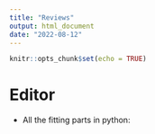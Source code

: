 ```yaml
---
title: "Reviews"
output: html_document
date: "2022-08-12"
---
```


```r
knitr::opts_chunk$set(echo = TRUE)
```


# Editor 
- All the fitting parts in python:  
